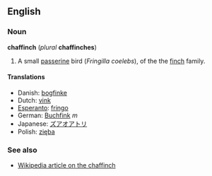 ==English==
===Noun===
'''chaffinch''' (''plural'' '''chaffinches''')

#A small [[passerine]] bird (''Fringilla coelebs''), of the the [[finch]] family.

====Translations====
*Danish: [[bogfinke]]
*Dutch: [[vink]]
*[[Esperanto]]: [[fringo]]
*German: [[Buchfink]] ''m''
*Japanese: [[ズアオアトリ]]
*Polish: [[zięba]]

===See also===
*[[w:chaffinch|Wikipedia article on the chaffinch]]
